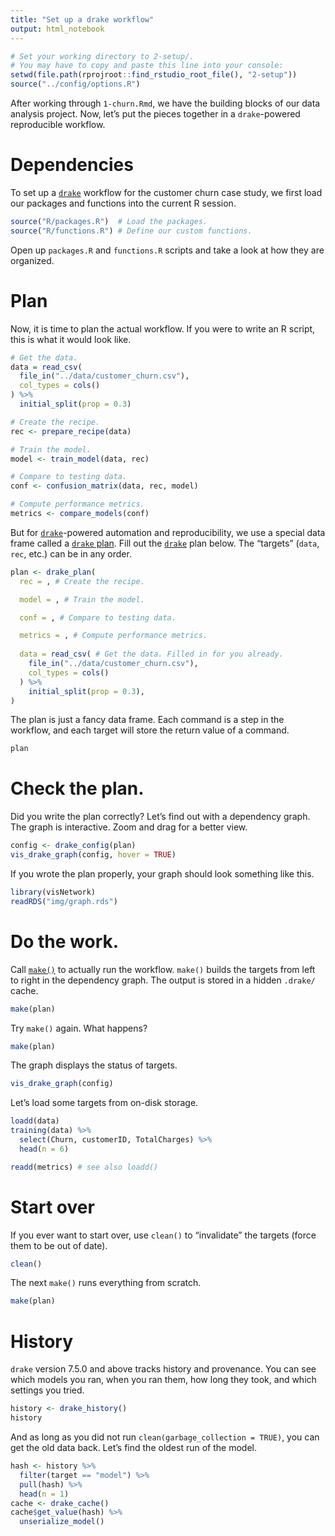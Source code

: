 ```yaml
---
title: "Set up a drake workflow"
output: html_notebook
---
```


```r
# Set your working directory to 2-setup/.
# You may have to copy and paste this line into your console:
setwd(file.path(rprojroot::find_rstudio_root_file(), "2-setup"))
source("../config/options.R")
```

After working through `1-churn.Rmd`, we have the building blocks of our data analysis project. Now, let's put the pieces together in a `drake`-powered reproducible workflow.

# Dependencies

To set up a [`drake`](http://github.com/ropensci/drake) workflow for the customer churn case study, we first load our packages and functions into the current R session.

```r
source("R/packages.R")  # Load the packages.
source("R/functions.R") # Define our custom functions.
```

 Open up `packages.R` and `functions.R` scripts and take a look at how they are organized.

# Plan

Now, it is time to plan the actual workflow. If you were to write an R script, this is what it would look like.

```r
# Get the data.
data = read_csv(
  file_in("../data/customer_churn.csv"),
  col_types = cols()
) %>%
  initial_split(prop = 0.3)

# Create the recipe.
rec <- prepare_recipe(data)

# Train the model.
model <- train_model(data, rec)

# Compare to testing data.
conf <- confusion_matrix(data, rec, model)

# Compute performance metrics.
metrics <- compare_models(conf)
```

But for [`drake`](http://github.com/ropensci/drake)-powered automation and reproducibility, we use a special data frame called a [`drake` plan](https://ropenscilabs.github.io/drake-manual/plans.html). Fill out the [`drake`](http://github.com/ropensci/drake) plan below. The "targets" (`data`, `rec`, etc.) can be in any order.

```r
plan <- drake_plan(
  rec = , # Create the recipe.

  model = , # Train the model.

  conf = , # Compare to testing data.

  metrics = , # Compute performance metrics.
    
  data = read_csv( # Get the data. Filled in for you already.
    file_in("../data/customer_churn.csv"),
    col_types = cols()
  ) %>%
    initial_split(prop = 0.3),
)
```

The plan is just a fancy data frame. Each command is a step in the workflow, and each target will store the return value of a command. 

```r
plan
```

# Check the plan.

Did you write the plan correctly? Let's find out with a dependency graph. The graph is interactive. Zoom and drag for a better view.

```r
config <- drake_config(plan)
vis_drake_graph(config, hover = TRUE)
```

If you wrote the plan properly, your graph should look something like this.

```r
library(visNetwork)
readRDS("img/graph.rds")
```

# Do the work.

Call [`make()`](https://ropensci.github.io/drake/reference/make.html) to actually run the workflow. `make()` builds the targets from left to right in the dependency graph. The output is stored in a hidden `.drake/` cache.

```r
make(plan)
```

Try `make()` again. What happens?

```r
make(plan)
```

The graph displays the status of targets.

```r
vis_drake_graph(config)
```

Let's load some targets from on-disk storage.

```r
loadd(data)
training(data) %>%
  select(Churn, customerID, TotalCharges) %>%
  head(n = 6)
```

```r
readd(metrics) # see also loadd()
```

# Start over

If you ever want to start over, use `clean()` to "invalidate" the targets (force them to be out of date).

```r
clean()
```

The next `make()` runs everything from scratch.

```r
make(plan)
```

# History

`drake` version 7.5.0 and above tracks history and provenance. You can see which models you ran, when you ran them, how long they took, and which settings you tried.

```r
history <- drake_history()
history
```

And as long as you did not run `clean(garbage_collection = TRUE)`, you can get the old data back. Let's find the oldest run of the model.

```r
hash <- history %>%
  filter(target == "model") %>%
  pull(hash) %>%
  head(n = 1)
cache <- drake_cache()
cache$get_value(hash) %>%
  unserialize_model()
```
